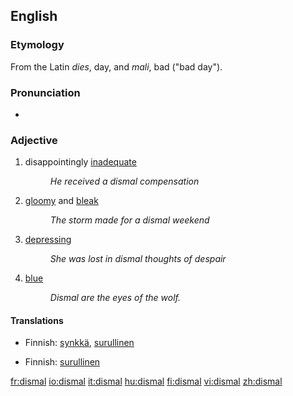 ==English==

===Etymology===
From the Latin ''dies'', day, and ''mali'', bad ("bad day").

===Pronunciation===
*{{IPA|/ˈdɪzm(ə)l/}}

===Adjective===
{{en-adj}}

# disappointingly [[inadequate]]
#:''He received a dismal compensation''
# [[gloomy]] and [[bleak]]
#:''The storm made for a dismal weekend''
# [[depressing]]
#:''She was lost in dismal thoughts of despair''
# [[blue]]
#:''Dismal are the eyes of the wolf.''

====Translations====
{{trans-top|disappointingly inadequate}}
{{trans-mid}}
{{trans-bottom}}

{{trans-top|gloomy and bleak}}
*Finnish: [[synkkä]], [[surullinen]]
{{trans-mid}}
{{trans-bottom}}

{{trans-top|depressing}}
*Finnish: [[surullinen]]
{{trans-mid}}
{{trans-bottom}}

[[fr:dismal]]
[[io:dismal]]
[[it:dismal]]
[[hu:dismal]]
[[fi:dismal]]
[[vi:dismal]]
[[zh:dismal]]
